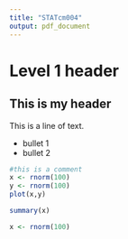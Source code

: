 ```yaml
---
title: "STATcm004"
output: pdf_document
---
```

# Level 1 header

## This is my header

This is a line of text.

- bullet 1
- bullet 2

```r
#this is a comment
x <- rnorm(100)
y <- rnorm(100)
plot(x,y)
```

```r
summary(x)
```

```r
x <- rnorm(100)
```

